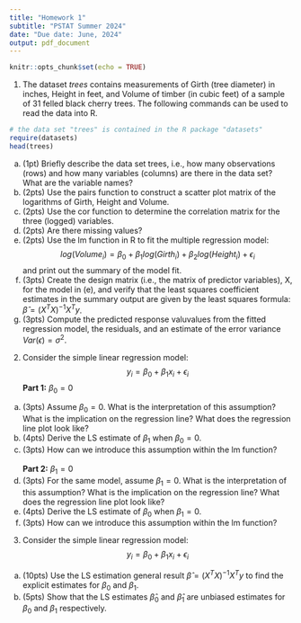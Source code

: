 ```yaml
---
title: "Homework 1"
subtitle: "PSTAT Summer 2024"
date: "Due date: June, 2024"
output: pdf_document
---
```


```r
knitr::opts_chunk$set(echo = TRUE)
```

1. The dataset *trees* contains measurements of Girth (tree diameter) in inches, Height in feet, and Volume of timber (in cubic feet) of a sample of 31 felled black cherry trees. The following commands can be used to read the data into R.


```r
# the data set "trees" is contained in the R package "datasets"
require(datasets)
head(trees)
```
(a) (1pt) Briefly describe the data set trees, i.e., how many observations  (rows) and how many variables (columns) are there in the data set? What are the variable names?
(b) (2pts) Use the pairs function to construct a scatter plot matrix of the logarithms of Girth, Height and Volume.
(c) (2pts) Use the cor function to determine the correlation matrix for the three (logged) variables.
(d) (2pts) Are there missing values?
(e) (2pts) Use the lm function in R to fit the multiple regression model:
$$log(Volume_i) = \beta_0 + \beta_1 log(Girth_i) + \beta_2 log(Height_i) + \epsilon_i$$
and print out the summary of the model fit.
(f) (3pts) Create the design matrix (i.e., the matrix of predictor variables), X, for the model in (e), and verify that the least squares coefficient estimates in the summary output are given by the least squares formula: $\hat\beta = (X^TX)^{-1}X^Ty$.
(g) (3pts) Compute the predicted response valuvalues from the fitted regression model, the residuals, and an estimate of the error variance $Var(\epsilon) = \sigma^2$.

2. Consider the simple linear regression model:
$$y_i=\beta_0 + \beta_1x_i + \epsilon_i$$
**Part 1:** $\beta_0=0$
(a) (3pts) Assume $\beta_0=0$. What is the interpretation of this assumption? What is the implication on the regression line? What does the regression line plot look like?
(b) (4pts) Derive the LS estimate of $\beta_1$ when $\beta_0=0$.
(c) (3pts) How can we introduce this assumption within the lm function?\
\
**Part 2:** $\beta_1=0$\
(d) (3pts) For the same model, assume $\beta_1=0$. What is the interpretation of this assumption? What is the implication on the regression line? What does the regression line plot look like?
(e) (4pts) Derive the LS estimate of $\beta_0$ when $\beta_1=0$.
(f) (3pts) How can we introduce this assumption within the lm function?

3. Consider the simple linear regression model:
$$y_i = \beta_0 + \beta_1x_i + \epsilon_i$$
(a) (10pts) Use the LS estimation general result $\hat\beta = (X^TX)^{-1}X^Ty$ to find the explicit estimates for $\beta_0$ and $\beta_1$.
(b) (5pts) Show that the LS estimates $\hat\beta_0$ and $\hat\beta_1$ are unbiased estimates for $\beta_0$ and $\beta_1$ respectively.
